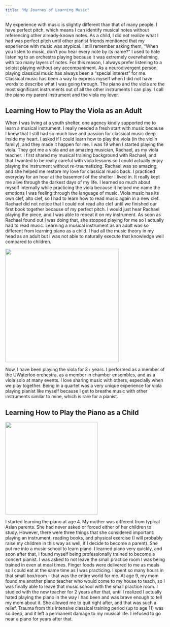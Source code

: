 ```yaml
---
title: "My Journey of Learning Music"
---
```


My experience with music is slightly different than that of many people. I have perfect pitch, which means I can identify musical notes without referencing other already-known notes. As a child, I did not realize what I had was perfect pitch until other pianist friends mentioned that my experience with music was atypical. I still remember asking them, "When you listen to music, don't you hear every note by its name?" I used to hate listening to an orchestra playing because it was extremely overwhelming, with too many layers of notes. For this reason, I always prefer listening to a soloist playing without any accompaniment. As a neurodivergent person, playing classical music has always been a "special interest" for me. Classical music has been a way to express myself when I did not have words to describe what I was going through. The piano and the viola are the most significant instruments out of all the other instruments I can play. I call the piano my parent instrument and the viola my lover.

## Learning How to Play the Viola as an Adult

When I was living at a youth shelter, one agency kindly supported me to learn a musical instrument. I really needed a fresh start with music because I knew that I still had so much love and passion for classical music deep inside my heart. I asked if I could learn how to play the viola (in the violin family), and they made it happen for me. I was 19 when I started playing the viola. They got me a viola and an amazing musician, Rachael, as my viola teacher. I first shared my musical training background with Rachael, and that I wanted to be really careful with viola lessons so I could actually enjoy playing the instrument without re-traumatizing. Rachael was so amazing, and she helped me restore my love for classical music back. I practiced everyday for an hour at the basement of the shelter I lived in. It really kept me alive through the darkest days of my life. I learned so much about myself internally while practicing the viola because it helped me name the emotions I was feeling through the language of music. Viola music has its own clef, alto clef, so I had to learn how to read music again in a new clef. Rachael did not notice that I could not read alto clef until we finished our first book together because of my perfect pitch. I would just hear Rachael playing the piece, and I was able to repeat it on my instrument. As soon as Rachael found out I was doing that, she stopped playing for me so I actually had to read music. Learning a musical instrument as an adult was so different from learning piano as a child. I had all the music theory in my head as an adult but I was not able to naturally execute that knowledge well compared to children.

![](photos/orchestra_concert.jpg){fig-align="center" width="357"}

Now, I have been playing the viola for 3+ years. I performed as a member of the UWaterloo orchestra, as a member in chamber ensembles, and as a viola solo at many events. I love sharing music with others, especially when we play together. Being in a quartet was a very unique experience for viola playing pianist like myself because I get to breathe music with other instruments similar to mine, which is rare for a pianist.

## Learning How to Play the Piano as a Child

![](photos/grand_piano_1.jpg){fig-align="center" width="291"}

I started learning the piano at age 4. My mother was different from typical Asian parents. She had never asked or forced either of her children to study. However, there were three things that she considered important: playing an instrument, reading books, and physical exercise (I will probably raise my children in this way as well, if I decide to become a parent). She put me into a music school to learn piano. I learned piano very quickly, and soon after that, I found myself being professionally trained to become a concert pianist. I was asked to not leave the small practice room I was being trained in even at meal times. Finger foods were delivered to me as meals so I could eat at the same time as I was practicing. I spent so many hours in that small box/room - that was the entire world for me. At age 9, my mom found me another piano teacher who would come to my house to teach, so I was finally able to leave that music school with the small practice room. I studied with the new teacher for 2 years after that, until I realized I actually hated playing the piano in the way I had been and was brave enough to tell my mom about it. She allowed me to quit right after, and that was such a relief. Trauma from this intensive classical training period (up to age 11) was so deep, and it left a permanent damage to my musical life. I refused to go near a piano for years after that.
